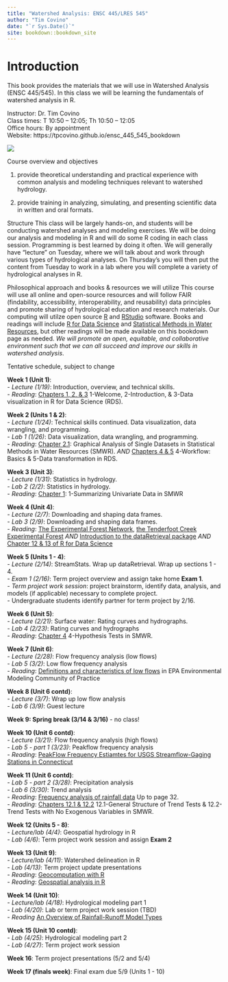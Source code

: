 ```yaml
--- 
title: "Watershed Analysis: ENSC 445/LRES 545"
author: "Tim Covino"
date: "`r Sys.Date()`"
site: bookdown::bookdown_site
---
```


# Introduction

This book provides the materials that we will use in Watershed Analysis (ENSC 445/545). In this class we will be learning the fundamentals of watershed analysis in R. 

Instructor: Dr. Tim Covino\
Class times: T 10:50 – 12:05; Th 10:50 – 12:05\
Office hours: By appointment\
Website: https://tpcovino.github.io/ensc_445_545_bookdown

![](images/big-hole-river-lead.jpeg)

Course overview and objectives 

(1) provide theoretical understanding and practical experience with common analysis and modeling techniques relevant to watershed hydrology. 

(2) provide training in analyzing, simulating, and presenting scientific data in written and oral formats.

Structure 
This class will be largely hands-on, and students will be conducting watershed analyses and modeling exercises. We will be doing our analysis and modeling in R and will do some R coding in each class session. Programming is best learned by doing it often. We will generally have "lecture" on Tuesday, where we will talk about and work through various types of hydrological analyses. On Thursday's you will then put the content from Tuesday to work in a lab where you will complete a variety of hydrological analyses in R. 


Philosophical approach and books & resources we will utilize 
This course will use all online and open-source resources and will follow FAIR (findability, accessibility, interoperability, and reusability) data principles and promote sharing of hydrological education and research materials. Our computing will utilze open source [R](https://cran.rstudio.com/){target="_blank"} and [RStudio](https://posit.co/download/rstudio-desktop/){target="_blank"} software. Books and readings will include [R for Data Science](https://r4ds.had.co.nz/index.html){target="_blank"} and [Statistical Methods in Water Resources](https://pubs.usgs.gov/tm/04/a03/tm4a3.pdf){target="_blank"}, but other readings will be made available on this bookdown page as needed. *We will promote an open, equitable, and collaborative environment such that we can all succeed and improve our skills in watershed analysis*.  
 
Tentative schedule, subject to change

**Week 1 (Unit 1)**: <br> 
- *Lecture (1/19)*: Introduction, overview, and technical skills.\
- *Reading*: [Chapters 1, 2, & 3](https://r4ds.had.co.nz/introduction.html){target="_blank"} 1-Welcome, 2-Introduction, & 3-Data visualization in R for Data Science (RDS).

**Week 2 (Units 1 & 2)**: <br>
- *Lecture (1/24)*: Technical skills continued. Data visualization, data wrangling, and programming. <br>
- *Lab 1 (1/26)*: Data visualization, data wrangling, and programming. <br>
- *Reading*: [Chapter 2.1](https://pubs.usgs.gov/tm/04/a03/tm4a3.pdf){target="_blank"}: Graphical Analysis of Single Datasets in Statistical Methods in Water Resources (SMWR).
*AND* [Chapters 4 & 5](https://r4ds.had.co.nz/workflow-basics.html){target="_blank"} 4-Workflow: Basics & 5-Data transformation in RDS. <br>

**Week 3 (Unit 3)**: <br>
- *Lecture (1/31)*: Statistics in hydrology. <br>
- *Lab 2 (2/2)*: Statistics in hydrology. <br>
- *Reading*: [Chapter 1](https://pubs.usgs.gov/tm/04/a03/tm4a3.pdf){target="_blank"}: 1-Summarizing Univariate Data in SMWR 

**Week 4 (Unit 4)**: <br> 
- *Lecture (2/7)*: Downloading and shaping data frames.<br>
- *Lab 3 (2/9)*: Downloading and shaping data frames. <br>
- *Reading*: [The Experimental Forest Network](https://www.fs.usda.gov/research/forestsandranges), [the Tenderfoot Creek Experimental Forest](https://www.fs.usda.gov/rmrs/experimental-forests-and-ranges/tenderfoot-creek-experimental-forest/)
*AND* [Introduction to the dataRetrieval package](https://cran.r-project.org/web/packages/dataRetrieval/vignettes/dataRetrieval.html){target="_blank"}
*AND* [Chapter 12 & 13 of R for Data Science](https://r4ds.had.co.nz/tidy-data.html){target="_blank"}

**Week 5 (Units 1 - 4)**: <br> 
- *Lecture (2/14)*: StreamStats. Wrap up dataRetrieval. Wrap up sections 1 - 4.\
- *Exam 1 (2/16)*: Term project overview and assign take home **Exam 1**. <br>
- *Term project work session*: project brainstorm, identify data, analysis, and models (if applicable) necessary to complete project. <br>
- Undergraduate students identify partner for term project by 2/16. 

**Week 6 (Unit 5)**: <br>
- *Lecture (2/21)*: Surface water: Rating curves and hydrographs. <br>
- *Lab 4 (2/23)*: Rating curves and hydrographs <br>
- *Reading*: [Chapter 4](https://pubs.usgs.gov/tm/04/a03/tm4a3.pdf){target="_blank"} 4-Hypothesis Tests in SMWR. 


**Week 7 (Unit 6)**: <br>
- *Lecture (2/28)*: Flow frequency analysis (low flows) <br>
- *Lab 5 (3/2)*: Low flow frequency analysis <br>
- *Reading*: [Definitions and characteristics of low flows](https://www.epa.gov/ceam/definition-and-characteristics-low-flows#1Q10){target="_blank"} in EPA Environmental Modeling Community of Practice

**Week 8 (Unit 6 contd)**: <br>
- *Lecture (3/7)*: Wrap up low flow analysis <br>
- *Lab 6 (3/9)*: Guest lecture <br>


**Week 9: Spring break (3/14 & 3/16)** - no class!

**Week 10 (Unit 6 contd)**: <br>
- *Lecture (3/21)*: Flow frequency analysis (high flows) <br>
- *Lab 5 - part 1 (3/23)*: Peakflow frequency analysis <br>
- *Reading*: [PeakFlow Frequency Estiamtes for USGS Streamflow-Gaging Stations in Connecticut](https://pubs.usgs.gov/wri/wri034196/wrir03-4196.pdf){target="_blank"}

**Week 11 (Unit 6 contd)**: <br>
- *Lab 5 - part 2 (3/28)*: Precipitation analysis <br>
- *Lab 6 (3/30)*: Trend analysis <br>
- *Reading*: [Frequency analysis of rainfall data](https://indico.ictp.it/event/a12165/session/21/contribution/16/material/0/0.pdf){target="_blank"} Up to page 32. <br>
- *Reading*: [Chapters 12.1 & 12.2](https://pubs.usgs.gov/tm/04/a03/tm4a3.pdf){target="_blank"} 12.1-General Structure of Trend Tests & 12.2-Trend Tests with No Exogenous Variables in SMWR. 

**Week 12 (Units 5 - 8)**: <br>
- *Lecture/lab (4/4)*: Geospatial hydrology in R <br>
- *Lab (4/6)*:  Term project work session and assign **Exam 2** <br> 

**Week 13 (Unit 9)**: <br>
- *Lecture/lab (4/11)*: Watershed delineation in R <br>
- *Lab (4/13)*: Term project update presentations <br>
- *Reading*: [Geocomputation with R](https://geocompr.robinlovelace.net/intro.html){target="_blank"} <br>
- *Reading*: [Geospatial analysis in R](https://pjbartlein.github.io/REarthSysSci/geospatial.html){target="_blank"}

**Week 14 (Unit 10)**: <br>
- *Lecture/lab (4/18)*: Hydrological modeling part 1 <br>
- *Lab (4/20)*: Lab or term project work session (TBD) <br>
- *Reading* [An Overview of Rainfall-Runoff Model Types](https://cfpub.epa.gov/si/si_public_record_report.cfm?dirEntryId=339328&Lab=NERL){target="_blank"}

**Week 15 (Unit 10 contd)**: <br>
- *Lab (4/25)*: Hydrological modeling part 2 <br>
- *Lab (4/27)*: Term project work session

**Week 16**: Term project presentations (5/2 and 5/4)

**Week 17 (finals week)**: Final exam due 5/9 (Units 1 - 10)











